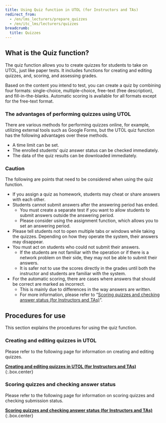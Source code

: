 ```yaml
---
title: Using Quiz function in UTOL (for Instructors and TAs)
redirect_from:
  - /en/lms_lecturers/prepare_quizzes
  - /en/itc_lms/lecturers/quizzes
breadcrumb:
  title: Quizzes
---
```


## What is the Quiz function?

The quiz function allows you to create quizzes for students to take on UTOL, just like paper tests. It includes functions for creating and editing quizzes, and, scoring, and assessing grades.

Based on the content you intend to test, you can create a quiz by combining four formats: single-choice, multiple-choice, free-text (free description), and fill-in-the-blanks. Automatic scoring is available for all formats except for the free-text format.

### The advantages of performing quizzes using UTOL

There are various methods for performing quizzes online, for example, utilizing external tools such as Google Forms, but the UTOL quiz function has the following advantages over these methods.

-   A time limit can be set.
-   The enrolled students’ quiz answer status can be checked immediately.
-   The data of the quiz results can be downloaded immediately.

### Caution

The following are points that need to be considered when using the quiz function.

-   If you assign a quiz as homework, students may cheat or share answers with each other.
-   Students cannot submit answers after the answering period has ended.
    -   You must create a separate test if you want to allow students to submit answers outside the answering period.
    -   Please consider using the assignment function, which allows you to set an answering period.
-   Please tell students not to open multiple tabs or windows while taking the quizzes. Depending on how they operate the system, their answers may disappear.
-   You must act on students who could not submit their answers.
    -   If the students are not familiar with the operation or if there is a network problem on their side, they may not be able to submit their answers.
    -   It is safer not to use the scores directly in the grades until both the instructor and students are familiar with the system.
-   For the automatic scoring, there are cases where answers that should be correct are marked as incorrect.
    -   This is mainly due to differences in the way answers are written.
    -   For more information, please refer to “[Scoring quizzes and checking answer status (for Instructors and TAs)](grade_and_evaluate/)”.

## Procedures for use

This section explains the procedures for using the quiz function.

### Creating and editing quizzes in UTOL

Please refer to the following page for information on creating and editing quizzes.

**[Creating and editing quizzes in UTOL (for Instructors and TAs)](create/)**{:.box.center}

### Scoring quizzes and checking answer status

Please refer to the following page for information on scoring quizzes and checking submission status.

**[Scoring quizzes and checking answer status (for Instructors and TAs)](grade_and_evaluate/)**{:.box.center}
